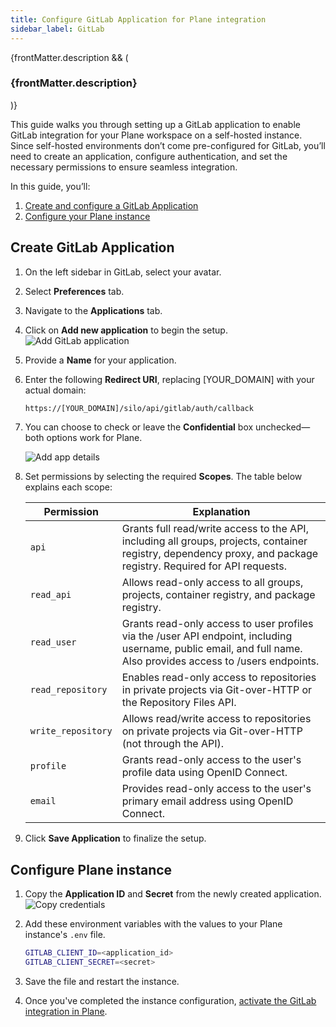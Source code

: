 ```yaml
---
title: Configure GitLab Application for Plane integration
sidebar_label: GitLab
---
```


{frontMatter.description && (

<h3 className="description">{frontMatter.description}</h3>
)}

This guide walks you through setting up a GitLab application to enable GitLab integration for your Plane workspace on a self-hosted instance. Since self-hosted environments don’t come pre-configured for GitLab, you’ll need to create an application, configure authentication, and set the necessary permissions to ensure seamless integration.

In this guide, you’ll:

1. [Create and configure a GitLab Application](/self-hosting/govern/integrations/gitlab#create-a-gitlab-application)
2. [Configure your Plane instance](/self-hosting/govern/integrations/gitlab#configure-plane-instance)

## Create GitLab Application

1. On the left sidebar in GitLab, select your avatar.

2. Select **Preferences** tab.

3. Navigate to the **Applications** tab.

4. Click on **Add new application** to begin the setup.
    ![Add GitLab application](/images/integrations/gitlab/add-gitlab-application.webp)

5. Provide a **Name** for your application.

6. Enter the following **Redirect URI**, replacing [YOUR_DOMAIN] with your actual domain:
    ```bash
    https://[YOUR_DOMAIN]/silo/api/gitlab/auth/callback
    ```
7. You can choose to check or leave the **Confidential** box unchecked—both options work for Plane.

    ![Add app details](/images/integrations/gitlab/add-app-details.webp)

8. Set permissions by selecting the required **Scopes**. The table below explains each scope:

    |Permission|Explanation|
    |----------|-----------|
    |`api`|Grants full read/write access to the API, including all groups, projects, container registry, dependency proxy, and package registry. Required for API requests.|
    |`read_api`|Allows read-only access to all groups, projects, container registry, and package registry.|
    |`read_user`|Grants read-only access to user profiles via the /user API endpoint, including username, public email, and full name. Also provides access to /users endpoints.|
    |`read_repository`|Enables read-only access to repositories in private projects via Git-over-HTTP or the Repository Files API.|
    |`write_repository`|Allows read/write access to repositories on private projects via Git-over-HTTP (not through the API).|
    |`profile`|Grants read-only access to the user's profile data using OpenID Connect.|
    |`email`|Provides read-only access to the user's primary email address using OpenID Connect.|

9. Click **Save Application** to finalize the setup.

## Configure Plane instance

1. Copy the **Application ID** and **Secret** from the newly created application.
    ![Copy credentials](/images/integrations/gitlab/copy-credentials.webp)

2. Add these environment variables with the values to your Plane instance's `.env` file. 

    ```bash
    GITLAB_CLIENT_ID=<application_id>
    GITLAB_CLIENT_SECRET=<secret>
    ```
3. Save the file and restart the instance. 

4. Once you've completed the instance configuration, [activate the GitLab integration in Plane](https://docs.plane.so/integrations/gitlab).
